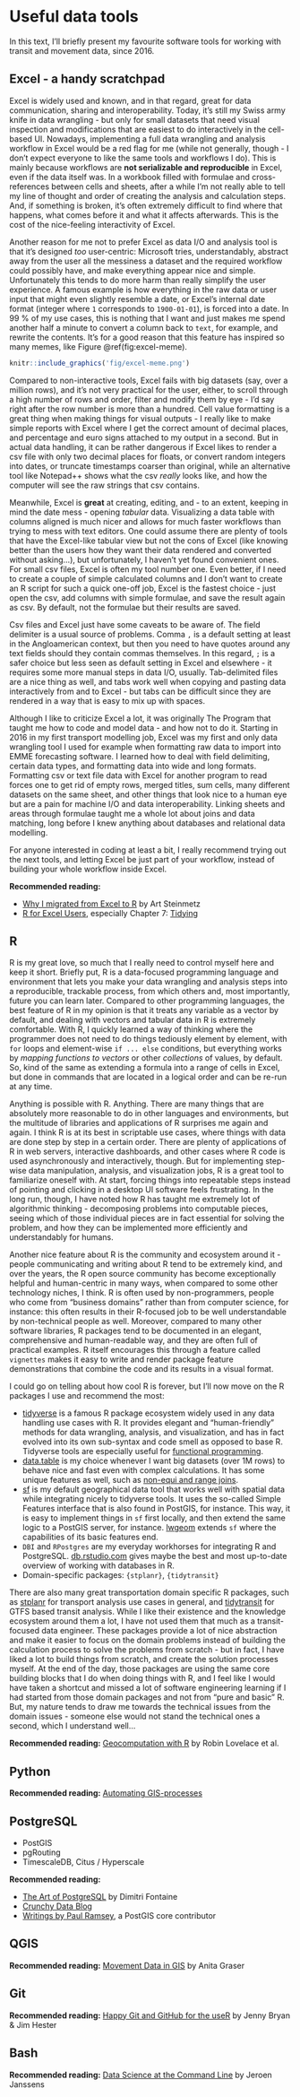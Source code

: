 # Useful data tools {#tools}

In this text, I'll briefly present my favourite software tools for working with transit and movement data, since 2016.

## Excel - a handy scratchpad

Excel is widely used and known, and in that regard, great for data communication, sharing and interoperability.
Today, it's still my Swiss army knife in data wrangling - but only for small datasets that need visual inspection and modifications that are easiest to do interactively in the cell-based UI.
Nowadays, implementing a full data wrangling and analysis workflow in Excel would be a red flag for me (while not generally, though - I don't expect everyone to like the same tools and workflows I do).
This is mainly because workflows are **not serializable and reproducible** in Excel, even if the data itself was.
In a workbook filled with formulae and cross-references between cells and sheets, after a while I'm not really able to tell my line of thought and order of creating the analysis and calculation steps.
And, if something is broken, it's often extremely difficult to find where that happens, what comes before it and what it affects afterwards.
This is the cost of the nice-feeling interactivity of Excel.

Another reason for me not to prefer Excel as data I/O and analysis tool is that it's designed *too* user-centric:
Microsoft tries, understandably, abstract away from the user all the messiness a dataset and the required workflow could possibly have, and make everything appear nice and simple.
Unfortunately this tends to do more harm than really simplify the user experience.
A famous example is how everything in the raw data or user input that might even slightly resemble a date, or Excel's internal date format (integer where `1` corresponds to `1900-01-01`), is forced into a date.
In 99 % of my use cases, this is nothing that I want and just makes me spend another half a minute to convert a column back to `text`, for example, and rewrite the contents.
It's for a good reason that this feature has inspired so many memes, like Figure \@ref(fig:excel-meme).

```r
knitr::include_graphics('fig/excel-meme.png')
```

Compared to non-interactive tools, Excel fails with big datasets (say, over a million rows), and it's not very practical for the user, either, to scroll through a high number of rows and order, filter and modify them by eye - I'd say right after the row number is more than a hundred.
Cell value formatting is a great thing when making things for visual outputs - I really like to make simple reports with Excel where I get the correct amount of decimal places, and percentage and euro signs attached to my output in a second.
But in actual data handling, it can be rather dangerous if Excel likes to render a csv file with only two decimal places for floats, or convert random integers into dates, or truncate timestamps coarser than original, while an alternative tool like Notepad++ shows what the csv *really* looks like, and how the computer will see the raw strings that csv contains.

Meanwhile, Excel is **great** at creating, editing, and - to an extent, keeping in mind the date mess - opening *tabular* data.
Visualizing a data table with columns aligned is much nicer and allows for much faster workflows than trying to mess with text editors.
One could assume there are plenty of tools that have the Excel-like tabular view but not the cons of Excel (like knowing better than the users how they want their data rendered and converted without asking...), but unfortunately, I haven't yet found convenient ones.
For small csv files, Excel is often my tool number one.
Even better, if I need to create a couple of simple calculated columns and I don't want to create an R script for such a quick one-off job, Excel is the fastest choice - just open the csv, add columns with simple formulae, and save the result again as csv.
By default, not the formulae but their results are saved.

Csv files and Excel just have some caveats to be aware of.
The field delimiter is a usual source of problems.
Comma `,` is a default setting at least in the Angloamerican context, but then you need to have quotes around any text fields should they contain commas themselves.
In this regard, `;` is a safer choice but less seen as default setting in Excel and elsewhere - it requires some more manual steps in data I/O, usually.
Tab-delimited files are a nice thing as well, and tabs work well when copying and pasting data interactively from and to Excel - but tabs can be difficult since they are rendered in a way that is easy to mix up with spaces.

Although I like to criticize Excel a lot, it was originally The Program that taught me how to code and model data - and how not to do it.
Starting in 2016 in my first transport modelling job, Excel was my first and only data wrangling tool I used for example when formatting raw data to import into EMME forecasting software.
I learned how to deal with field delimiting, certain data types, and formatting data into wide and long formats.
Formatting csv or text file data with Excel for another program to read forces one to get rid of empty rows, merged titles, sum cells, many different datasets on the same sheet, and other things that look nice to a human eye but are a pain for machine I/O and data interoperability.
Linking sheets and areas through formulae taught me a whole lot about joins and data matching, long before I knew anything about databases and relational data modelling.

For anyone interested in coding at least a bit, I really recommend trying out the next tools, and letting Excel be just part of your workflow, instead of building your whole workflow inside Excel.

**Recommended reading:**

- [Why I migrated from Excel to R](https://outsiderdata.netlify.app/post/why-i-migrated-from-excel-to-r/) by Art Steinmetz
- [R for Excel Users](https://rstudio-conf-2020.github.io/r-for-excel/), especially Chapter 7: [Tidying](https://rstudio-conf-2020.github.io/r-for-excel/tidying.html)

## R

R is my great love, so much that I really need to control myself here and keep it short.
Briefly put, R is a data-focused programming language and environment that lets you make your data wrangling and analysis steps into a reproducible, trackable process, from which others and, most importantly, future you can learn later.
Compared to other programming languages, the best feature of R in my opinion is that it treats any variable as a vector by default, and dealing with vectors and tabular data in R is extremely comfortable.
With R, I quickly learned a way of thinking where the programmer does not need to do things tediously element by element, with `for` loops and element-wise `if ... else` conditions, but everything works by *mapping functions to vectors* or other *collections* of values, by default.
So, kind of the same as extending a formula into a range of cells in Excel, but done in commands that are located in a logical order and can be re-run at any time.

Anything is possible with R.
Anything.
There are many things that are absolutely more reasonable to do in other languages and environments, but the multitude of libraries and applications of R surprises me again and again.
I think R is at its best in scriptable use cases, where things with data are done step by step in a certain order.
There are plenty of applications of R in web servers, interactive dashboards, and other cases where R code is used asynchronously and interactively, though.
But for implementing step-wise data manipulation, analysis, and visualization jobs, R is a great tool to familiarize oneself with.
At start, forcing things into repeatable steps instead of pointing and clicking in a desktop UI software feels frustrating.
In the long run, though, I have noted how R has taught me extremely lot of algorithmic thinking - decomposing problems into computable pieces, seeing which of those individual pieces are in fact essential for solving the problem, and how they can be implemented more efficiently and understandably for humans.

Another nice feature about R is the community and ecosystem around it - people communicating and writing about R tend to be extremely kind, and over the years, the R open source community has become exceptionally helpful and human-centric in many ways, when compared to some other technology niches, I think.
R is often used by non-programmers, people who come from "business domains" rather than from computer science, for instance:
this often results in their R-focused job to be well understandable by non-technical people as well.
Moreover, compared to many other software libraries, R packages tend to be documented in an elegant, comprehensive and human-readable way, and they are often full of practical examples.
R itself encourages this through a feature called `vignettes` makes it easy to write and render package feature demonstrations that combine the code and its results in a visual format.

I could go on telling about how cool R is forever, but I'll now move on the R packages I use and recommend the most:

- [tidyverse](http://tidyverse.org/) is a famous R package ecosystem widely used in any data handling use cases with R.
It provides elegant and "human-friendly" methods for data wrangling, analysis, and visualization, and has in fact evolved into its own sub-syntax and code smell as opposed to base R.
Tidyverse tools are especially useful for [functional programming](https://en.wikipedia.org/wiki/Functional_programming).
- [data.table](https://rdatatable.gitlab.io/data.table/) is my choice whenever I want big datasets (over 1M rows) to behave nice and fast even with complex calculations.
It has some unique features as well, such as [non-equi and range joins](https://search.r-project.org/CRAN/refmans/data.table/html/foverlaps.html).
- [sf](https://r-spatial.github.io/sf/) is my default geographical data tool that works well with spatial data while integrating nicely to tidyverse tools.
It uses the so-called Simple Features interface that is also found in PostGIS, for instance.
This way, it is easy to implement things in `sf` first locally, and then extend the same logic to a PostGIS server, for instance.
[lwgeom](https://r-spatial.github.io/lwgeom/) extends `sf` where the capabilities of its basic features end.
- `DBI` and `RPostgres` are my everyday workhorses for integrating R and PostgreSQL.
[db.rstudio.com](https://db.rstudio.com/) gives maybe the best and most up-to-date overview of working with databases in R.
- Domain-specific packages: `{stplanr}`, `{tidytransit}`

There are also many great transportation domain specific R packages, such as [stplanr](https://docs.ropensci.org/stplanr/) for transport analysis use cases in general, and [tidytransit](http://tidytransit.r-transit.org/) for GTFS based transit analysis.
While I like their existence and the knowledge ecosystem around them a lot, I have not used them that much as a transit-focused data engineer.
These packages provide a lot of nice abstraction and make it easier to focus on the domain problems instead of building the calculation process to solve the problems from scratch - but in fact, I have liked a lot to build things from scratch, and create the solution processes myself.
At the end of the day, those packages are using the same core building blocks that I do when doing things with R, and I feel like I would have taken a shortcut and missed a lot of software engineering learning if I had started from those domain packages and not from "pure and basic" R.
But, my nature tends to draw me towards the technical issues from the domain issues - someone else would not stand the technical ones a second, which I understand well...

**Recommended reading:** [Geocomputation with R](https://geocompr.robinlovelace.net/) by Robin Lovelace et al.

## Python

**Recommended reading:** [Automating GIS-processes](https://autogis-site.readthedocs.io/en/latest/index.html)

## PostgreSQL

- PostGIS
- pgRouting
- TimescaleDB, Citus / Hyperscale

**Recommended reading:**

- [The Art of PostgreSQL](http://blog.cleverelephant.ca/archive) by Dimitri Fontaine
- [Crunchy Data Blog](https://blog.crunchydata.com/blog)
- [Writings by Paul Ramsey](http://blog.cleverelephant.ca/archive), a PostGIS core contributor

## QGIS

**Recommended reading:** [Movement Data in GIS](https://anitagraser.com/movement-data-in-gis/) by Anita Graser

## Git

**Recommended reading:** [Happy Git and GitHub for the useR](https://happygitwithr.com/) by Jenny Bryan & Jim Hester

## Bash

**Recommended reading:** [Data Science at the Command Line](https://datascienceatthecommandline.com/2e/) by Jeroen Janssens
